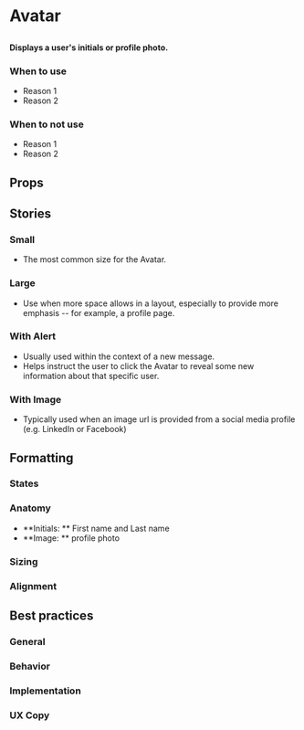 
# Avatar

##

<h4>
  Displays a user's initials or profile photo.
</h4>

<Canvas>
  <Story id="components-avatar--small" />
</Canvas>

### When to use
- Reason 1
- Reason 2

### When to not use
- Reason 1
- Reason 2

## Props

<ArgsTable of={Avatar} />

## Stories

### Small

- The most common size for the Avatar.

<Canvas>
  <Story id="components-avatar--small" />
</Canvas>

### Large

- Use when more space allows in a layout, especially to provide more emphasis -- for example, a profile page.

<Canvas>
  <Story id="components-avatar--large" />
</Canvas>

### With Alert

- Usually used within the context of a new message.
- Helps instruct the user to click the Avatar to reveal some new information about that specific user.

<Canvas>
  <Story id="components-avatar--with-alert" />
</Canvas>

### With Image

- Typically used when an image url is provided from a social media profile (e.g. LinkedIn or Facebook)

<Canvas>
  <Story id="components-avatar--with-image" />
</Canvas>

## Formatting

### States

### Anatomy
- **Initials: ** First name and Last name
- **Image: ** profile photo

### Sizing

### Alignment


## Best practices

### General

### Behavior

### Implementation

### UX Copy
